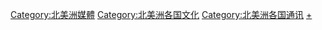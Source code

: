 
[[Category:北美洲媒體|Category:北美洲媒體]]
[[Category:北美洲各国文化|Category:北美洲各国文化]]
[[Category:北美洲各国通讯|Category:北美洲各国通讯]]
[[Category:各國媒體|+]]